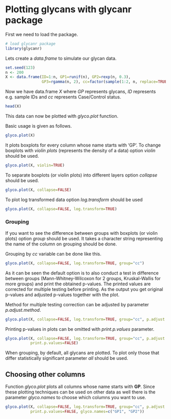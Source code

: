 <!-- 
%\VignetteEngine{knitr::knitr}
%\VignetteIndexEntry{Plotting vignette}
-->

# Plotting glycans with glycanr package


First we need to load the package.

```r
# load glycanr package
library(glycanr)
```

Lets create a *data.frame* to simulate our glycan data.

```r
set.seed(123)
n <- 200
X <- data.frame(ID=1:n, GP1=runif(n), GP2=rexp(n, 0.3),
                GP3=rgamma(n, 2), cc=factor(sample(1:2, n, replace=TRUE)))
```

Now we have data.frame *X* where *GP* represents glycans,
*ID* represents e.g. sample IDs and *cc* represents Case/Control status.

```r
head(X)
```

This data can now be plotted with *glyco.plot* function.

Basic usage is given as follows.

```r
glyco.plot(X)
```

It plots boxplots for every column whose name starts with 'GP'. 
To change boxplots with *violin plots* (represents the density of a data)
option *violin* should be used.

```r
glyco.plot(X, violin=TRUE)
```

To separate boxplots (or violin plots) into different layers option
*collapse* should be used.

```r
glyco.plot(X, collapse=FALSE)
```

To plot log transformed data option *log.transform* should be used
```r
glyco.plot(X, collapse=FALSE, log.transform=TRUE)
```

### Grouping

If you want to see the difference between groups with boxplots (or violin plots)
option *group* should be used. It takes a character string representing the name
of the column on grouping should be done.

Grouping by *cc* variable can be done like this.

```r
glyco.plot(X, collapse=FALSE, log.transform=TRUE, group="cc")
```

As it can be seen the default option is to also conduct a test in difference
between groups (Mann-Whitney-Wilcoxon for 2 groups, Kruskal-Wallis for more groups)
and print the obtained p-values. The printed values are corrected for multiple testing
before printing. As the output you get original p-values and adjusted p-values
together with the plot.

Method for multiple testing correction can be adjusted by parameter *p.adjust.method*.

```r
glyco.plot(X, collapse=FALSE, log.transform=TRUE, group="cc", p.adjust.method="fdr")
```

Printing p-values in plots can be omitted with *print.p.values* parameter.
```r
glyco.plot(X, collapse=FALSE, log.transform=TRUE, group="cc", p.adjust.method="fdr",
           print.p.values=FALSE)
```

When grouping, by default, all glycans are plotted. To plot only those that
differ statistically significant parameter *all* should be used.

## Choosing other columns

Function *glyco.plot* plots all columns whose name starts with **GP**.
Since these plotting techniques can be used on other data as well
there is the parameter *glyco.names* to choose which columns you want to use.

```r
glyco.plot(X, collapse=FALSE, log.transform=TRUE, group="cc", p.adjust.method="fdr",
           print.p.values=FALSE, glyco.names=c("GP1", "GP2"))
```
